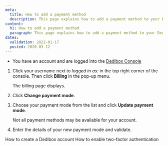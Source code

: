 ```yaml
---
meta:
  title: How to add a payment method
  description: This page explains how to add a payment method to your Dedibox console.
content:
  h1: How to add a payment method
  paragraph: This page explains how to add a payment method to your Dedibox console.
dates:
  validation: 2022-01-17
  posted: 2020-03-12
---
```


<Message type="requirement">

  - You have an account and are logged into the [Dedibox Console](https://console.online.net) 

</Message>

1. Click your username next to _logged in as:_ in the top right corner of the console. Then click **Billing** in the pop-up menu.

    <Lightbox src="scaleway-dedibox-popup.webp" alt="" />

   The billing page displays.

2. Click **Change payment mode**.

3. Choose your payment mode from the list and click **Update payment mode**.

    <Lightbox src="scaleway-dedibox-new-paymentmode.webp" alt="" />

    <Message type="note">

    Not all payment methods may be available for your account.

    </Message>

4. Enter the details of your new payment mode and validate.

<Navigation title="See Also">
  <PreviousButton to="/dedibox-console/my-account/how-to/create-a-dedibox-account/">How to create a Dedibox account</PreviousButton>
  <NextButton to="/dedibox-console/my-account/how-to/enable-two-factor-authentication/">How to enable two-factor authentication</NextButton>
</Navigation>
